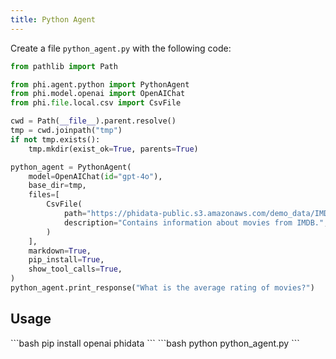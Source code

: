 ```yaml
---
title: Python Agent
---
```


Create a file `python_agent.py` with the following code:

```python python_agent.py
from pathlib import Path

from phi.agent.python import PythonAgent
from phi.model.openai import OpenAIChat
from phi.file.local.csv import CsvFile

cwd = Path(__file__).parent.resolve()
tmp = cwd.joinpath("tmp")
if not tmp.exists():
    tmp.mkdir(exist_ok=True, parents=True)

python_agent = PythonAgent(
    model=OpenAIChat(id="gpt-4o"),
    base_dir=tmp,
    files=[
        CsvFile(
            path="https://phidata-public.s3.amazonaws.com/demo_data/IMDB-Movie-Data.csv",
            description="Contains information about movies from IMDB.",
        )
    ],
    markdown=True,
    pip_install=True,
    show_tool_calls=True,
)
python_agent.print_response("What is the average rating of movies?")
```

## Usage

<Steps>
  <Snippet file="create-venv-step.mdx" />

  <Step title="Install libraries">
    ```bash
    pip install openai phidata
    ```
  </Step>

  <Step title="Run the agent">
    ```bash
    python python_agent.py
    ```
  </Step>

</Steps>
